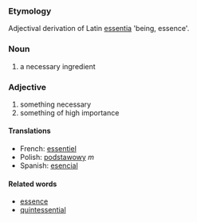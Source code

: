 ===Etymology===
Adjectival derivation of Latin [[essentia]] 'being, essence'.

===Noun===
# a necessary ingredient

===Adjective===
# something necessary
# something of high importance

====Translations====
*French: [[essentiel]]
*Polish: [[podstawowy]] ''m''
*Spanish: [[esencial]]

====Related words====
*[[essence]]
*[[quintessential]]
